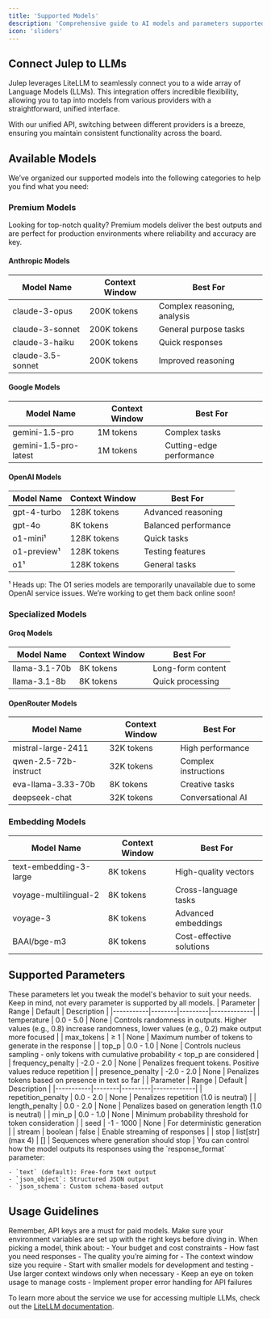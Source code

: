 ```yaml
---
title: 'Supported Models'
description: 'Comprehensive guide to AI models and parameters supported by Julep'
icon: 'sliders'
---
```


## Connect Julep to LLMs

Julep leverages LiteLLM to seamlessly connect you to a wide array of Language Models (LLMs). This integration offers incredible flexibility, allowing you to tap into models from various providers with a straightforward, unified interface.

<Info>
With our unified API, switching between different providers is a breeze, ensuring you maintain consistent functionality across the board.
</Info>

## Available Models

We’ve organized our supported models into the following categories to help you find what you need:

### Premium Models

<Tip>
Looking for top-notch quality? Premium models deliver the best outputs and are perfect for production environments where reliability and accuracy are key.
</Tip>

#### Anthropic Models
| Model Name | Context Window | Best For |
|------------|---------------|-----------|
| claude-3-opus | 200K tokens | Complex reasoning, analysis |
| claude-3-sonnet | 200K tokens | General purpose tasks |
| claude-3-haiku | 200K tokens | Quick responses |
| claude-3.5-sonnet | 200K tokens | Improved reasoning |

#### Google Models
| Model Name | Context Window | Best For |
|------------|---------------|-----------|
| gemini-1.5-pro | 1M tokens | Complex tasks |
| gemini-1.5-pro-latest | 1M tokens | Cutting-edge performance |

#### OpenAI Models
| Model Name | Context Window | Best For |
|------------|---------------|-----------|
| gpt-4-turbo | 128K tokens | Advanced reasoning |
| gpt-4o | 8K tokens | Balanced performance |
| o1-mini¹ | 128K tokens | Quick tasks |
| o1-preview¹ | 128K tokens | Testing features |
| o1¹ | 128K tokens | General tasks |

<Warning>
¹ Heads up: The O1 series models are temporarily unavailable due to some OpenAI service issues. We’re working to get them back online soon!
</Warning>

### Specialized Models

#### Groq Models
| Model Name | Context Window | Best For |
|------------|---------------|-----------|
| llama-3.1-70b | 8K tokens | Long-form content |
| llama-3.1-8b | 8K tokens | Quick processing |

#### OpenRouter Models
| Model Name | Context Window | Best For |
|------------|---------------|-----------|
| mistral-large-2411 | 32K tokens | High performance |
| qwen-2.5-72b-instruct | 32K tokens | Complex instructions |
| eva-llama-3.33-70b | 8K tokens | Creative tasks |
| deepseek-chat | 32K tokens | Conversational AI |

### Embedding Models
| Model Name | Context Window | Best For |
|------------|---------------|-----------|
| text-embedding-3-large | 8K tokens | High-quality vectors |
| voyage-multilingual-2 | 8K tokens | Cross-language tasks |
| voyage-3 | 8K tokens | Advanced embeddings |
| BAAI/bge-m3 | 8K tokens | Cost-effective solutions |

## Supported Parameters

<Info>
These parameters let you tweak the model's behavior to suit your needs. Keep in mind, not every parameter is supported by all models.
</Info>

<AccordionGroup>
  <Accordion title="Generation Parameters" icon="sliders" defaultOpen={true}>
    | Parameter | Range | Default | Description |
    |-----------|--------|---------|-------------|
    | temperature | 0.0 - 5.0 | None | Controls randomness in outputs. Higher values (e.g., 0.8) increase randomness, lower values (e.g., 0.2) make output more focused |
    | max_tokens | ≥ 1 | None | Maximum number of tokens to generate in the response |
    | top_p | 0.0 - 1.0 | None | Controls nucleus sampling - only tokens with cumulative probability < top_p are considered |
    | frequency_penalty | -2.0 - 2.0 | None | Penalizes frequent tokens. Positive values reduce repetition |
    | presence_penalty | -2.0 - 2.0 | None | Penalizes tokens based on presence in text so far |
  </Accordion>

  <Accordion title="Advanced Parameters" icon="gear">
    | Parameter | Range | Default | Description |
    |-----------|--------|---------|-------------|
    | repetition_penalty | 0.0 - 2.0 | None | Penalizes repetition (1.0 is neutral) |
    | length_penalty | 0.0 - 2.0 | None | Penalizes based on generation length (1.0 is neutral) |
    | min_p | 0.0 - 1.0 | None | Minimum probability threshold for token consideration |
    | seed | -1 - 1000 | None | For deterministic generation |
    | stream | boolean | false | Enable streaming of responses |
    | stop | list[str] (max 4) | [] | Sequences where generation should stop |
  </Accordion>

  <Accordion title="Response Formatting" icon="code">
    You can control how the model outputs its responses using the `response_format` parameter:
    
    - `text` (default): Free-form text output
    - `json_object`: Structured JSON output
    - `json_schema`: Custom schema-based output
  </Accordion>
</AccordionGroup>

## Usage Guidelines

<AccordionGroup>
  <Accordion title="API Keys and Authentication" icon="key" defaultOpen={true}>
    <Warning>
    Remember, API keys are a must for paid models. Make sure your environment variables are set up with the right keys before diving in.
    </Warning>
  </Accordion>

  <Accordion title="Model Selection Guidelines" icon="magnifying-glass">
    <Note>
    When picking a model, think about:
    - Your budget and cost constraints
    - How fast you need responses
    - The quality you’re aiming for
    - The context window size you require
    </Note>
  </Accordion>

  <Accordion title="Best Practices" icon="lightbulb">
    - Start with smaller models for development and testing
    - Use larger context windows only when necessary
    - Keep an eye on token usage to manage costs
    - Implement proper error handling for API failures
  </Accordion>
</AccordionGroup>

To learn more about the service we use for accessing multiple LLMs, check out the [LiteLLM documentation](https://docs.litellm.ai/docs/providers).

